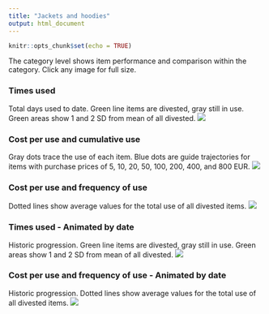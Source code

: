 ```yaml
---
title: "Jackets and hoodies"
output: html_document
---
```


```r
knitr::opts_chunk$set(echo = TRUE)

```

The category level shows item performance and comparison within the category. Click any image for full size.

### Times used
Total days used to date. Green line items are divested, gray still in use. Green areas show 1 and 2 SD from mean of all divested.
[![](https://www.dropbox.com/s/xyztf8bywkuz5ck/Category-Jackets_and_hoodies-Times_used.png?raw=1)](https://www.dropbox.com/s/xyztf8bywkuz5ck/Category-Jackets_and_hoodies-Times_used.png?raw=1)

### Cost per use and cumulative use
Gray dots trace the use of each item. Blue dots are guide trajectories for items with purchase prices of 5, 10, 20, 50, 100, 200, 400, and 800 EUR.
[![](https://www.dropbox.com/s/wdj6uo54vahbe8x/Category-Jackets_and_hoodies-Cost_and_Cumulative_use.png?raw=1)](https://www.dropbox.com/s/wdj6uo54vahbe8x/Category-Jackets_and_hoodies-Cost_and_Cumulative_use.png?raw=1)

### Cost per use and frequency of use
Dotted lines show average values for the total use of all divested items.
[![](https://www.dropbox.com/s/xgzwgxjr1kopcq7/Category-Jackets_and_hoodies.png?raw=1)](https://www.dropbox.com/s/xgzwgxjr1kopcq7/Category-Jackets_and_hoodies.png?raw=1)

### Times used - Animated by date
Historic progression. Green line items are divested, gray still in use. Green areas show 1 and 2 SD from mean of all divested. 
![](https://www.dropbox.com/s/emo5c62ry6hi4b2/Category-Jackets_and_hoodies-Times_used-animation.gif?raw=1)

### Cost per use and frequency of use - Animated by date
Historic progression. Dotted lines show average values for the total use of all divested items.
![](https://www.dropbox.com/s/hsdj1a1pt5uhjr6/Category-Jackets_and_hoodies-animation.gif?raw=1)
